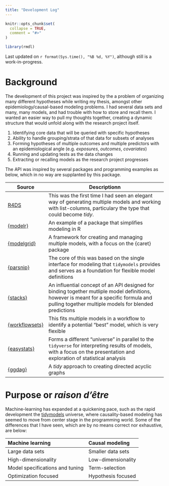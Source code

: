 ```yaml
---
title: "Development Log"
---
```


```r
knitr::opts_chunk$set(
  collapse = TRUE,
  comment = "#>"
)
```

```r
library(rmdl)
```

Last updated on `r format(Sys.time(), "%B %d, %Y")`, although still is a work-in-progress.

# Background

The development of this project was inspired by the a problem of organizing many different hypotheses while writing my thesis, amongst other epidemiology/causal-based modeling problems. 
I had several data sets and many, many models, and had trouble with how to store and recall them. 
I wanted an easier way to pull my thoughts together, creating a dynamic structure that would unfold along with the research project itself.

1. Identifying core data that will be queried with specific hypotheses
1. Ability to handle grouping/strata of that data for subsets of analyses
1. Forming hypotheses of multiple outcomes and multiple predictors with an epidemiological angle (e.g. *exposures*, *outcomes*, *covariates*)
1. Running and updating tests as the data changes
1. Extracting or recalling models as the research project progresses

The API was inspired by several packages and programming examples as below, which in no way are supplanted by this package.

| Source | Descriptionn |
| - | --- |
| [R4DS](https://r4ds.had.co.nz/many-models.html) | This was the first time I had seen an elegant way of generating multiple models and working with list-columns, particulary the type that could become *tidy*. |
| [{modelr}](https://modelr.tidyverse.org/) | An example of a package that simplifies modeling in R |
| [{modelgrid}](https://github.com/smaakage85/modelgrid) | A framework for creating and managing multiple models, with a focus on the {caret} package |
| [{parsnip}](https://parsnip.tidymodels.org/) | The core of this was based on the single interface for modeling that `tidymodels` provides and serves as a foundation for flexible model definitions |
| [{stacks}](https://stacks.tidymodels.org/) | An influential concept of an API designed for binding together mutliple model definitions, however is meant for a specific formula and pulling together multiple models for blended predictions |
| [{workflowsets}](https://workflowsets.tidymodels.org/index.html) | This fits multiple models in a workflow to identify a potential "best" model, which is very flexible |
| [{easystats}](https://easystats.github.io/easystats/) | Forms a different "universe" in parallel to the `tidyverse` for interpreting results of models, with a focus on the presentation and exploration of statistical analysis |
| [{ggdag}](https://ggdag.malco.io/) | A *tidy* approach to creating directed acyclic graphs |

# Purpose or _raison d'être_ 

Machine-learning has expanded at a quickening pace, such as the rapid development the [tidymodels](https://tidymodels.org) universe, where causality-based modeling has seemed to move from center stage in the programming world.
Some of the differences that I have seen, which are by no means correct nor exhaustive, are below:

| Machine learning | Causal modeling |
|:--- |:--- |
| Large data sets | Smaller data sets |
| High-dimensionality | Low-dimensionality |
| Model specifications and tuning | Term-selection |
| Optimization focused | Hypothesis focused |
